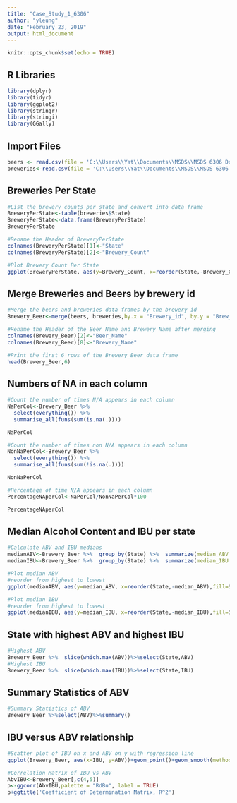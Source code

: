 ---
title: "Case_Study_1_6306"
author: "yleung"
date: "February 23, 2019"
output: html_document
---

```{r setup, include=FALSE}
knitr::opts_chunk$set(echo = TRUE)
```

## R Libraries
```{r libraries, echo=FALSE}
library(dplyr)
library(tidyr)
library(ggplot2)
library(stringr)
library(stringi)
library(GGally)
```

## Import Files
```{r Read-CSVs}
beers <- read.csv(file = 'C:\\Users\\Yat\\Documents\\MSDS\\MSDS 6306 Doing Data Science\\Case Study 1\\Beers.csv', header=TRUE, sep=",")
breweries<-read.csv(file = 'C:\\Users\\Yat\\Documents\\MSDS\\MSDS 6306 Doing Data Science\\Case Study 1\\Breweries.csv', header=TRUE, sep=",")
```

## Breweries Per State
```{r Brew-per-State}
#List the brewery counts per state and convert into data frame
BreweryPerState<-table(breweries$State)
BreweryPerState<-data.frame(BreweryPerState)
BreweryPerState

#Rename the Header of BreweryPerState
colnames(BreweryPerState)[1]<-"State"
colnames(BreweryPerState)[2]<-"Brewery_Count"

#Plot Brewery Count Per State
ggplot(BreweryPerState, aes(y=Brewery_Count, x=reorder(State,-Brewery_Count),fill=State)) + geom_bar(stat = "identity")+ theme(axis.text.x = element_text(angle = 90, hjust = 1))+xlab("State")+ylab("Brewery_Count")+ggtitle("Brewery Count(s) By State")
```

## Merge Breweries and Beers by brewery id
```{r Merge-beers-breweries}
#Merge the beers and breweries data frames by the brewery id
Brewery_Beer<-merge(beers, breweries,by.x = "Brewery_id", by.y = "Brew_ID")

#Rename the Header of the Beer Name and Brewery Name after merging
colnames(Brewery_Beer)[2]<-"Beer_Name"
colnames(Brewery_Beer)[8]<-"Brewery_Name"

#Print the first 6 rows of the Brewery_Beer data frame
head(Brewery_Beer,6)
```

## Numbers of NA in each column
```{r NA-Per-Column}
#Count the number of times N/A appears in each column
NaPerCol<-Brewery_Beer %>%
  select(everything()) %>%  
  summarise_all(funs(sum(is.na(.))))

NaPerCol

#Count the number of times non N/A appears in each column
NonNaPerCol<-Brewery_Beer %>%
  select(everything()) %>%  
  summarise_all(funs(sum(!is.na(.))))

NonNaPerCol

#Percentage of time N/A appears in each column
PercentageNAperCol<-NaPerCol/NonNaPerCol*100

PercentageNAperCol
```

## Median Alcohol Content and IBU per state
```{r Median-ABV-IBU}
#Calculate ABV and IBU medians
medianABV<-Brewery_Beer %>%  group_by(State) %>%  summarize(median_ABV = median(ABV, na.rm = TRUE))
medianIBU<-Brewery_Beer %>%  group_by(State) %>%  summarize(median_IBU = median(IBU, na.rm = TRUE))

#Plot median ABV 
#reorder from highest to lowest
ggplot(medianABV, aes(y=median_ABV, x=reorder(State,-median_ABV),fill=State)) + geom_bar(stat = "identity")+ theme(axis.text.x = element_text(angle = 90, hjust = 1))+xlab("State")+ylab("Median ABV")+ggtitle("Median ABV by State")

#Plot median IBU
#reorder from highest to lowest
ggplot(medianIBU, aes(y=median_IBU, x=reorder(State,-median_IBU),fill=State)) + geom_bar(stat = "identity")+ theme(axis.text.x = element_text(angle = 90, hjust = 1))+xlab("State")+ylab("Median IBU")+ggtitle("Median IBU by State")
```

## State with highest ABV and highest IBU
```{r Max-IBU-ABV}
#Highest ABV
Brewery_Beer %>%  slice(which.max(ABV))%>%select(State,ABV)
#Highest IBU
Brewery_Beer %>%  slice(which.max(IBU))%>%select(State,IBU)
```

## Summary Statistics of ABV
```{r ABV-Stat-Summary}
#Summary Statistics of ABV
Brewery_Beer %>%select(ABV)%>%summary()

```

## IBU versus ABV relationship
```{r IBU-vs-ABV}
#Scatter plot of IBU on x and ABV on y with regression line
ggplot(Brewery_Beer, aes(x=IBU, y=ABV))+geom_point()+geom_smooth(method="lm")+ggtitle("Scatter Plot, ABV versus IBU")

#Correlation Matrix of IBU vs ABV
AbvIBU<-Brewery_Beer[,c(4,5)]
p<-ggcorr(AbvIBU,palette = "RdBu", label = TRUE)
p+ggtitle('Coefficient of Determination Matrix, R^2')
```

